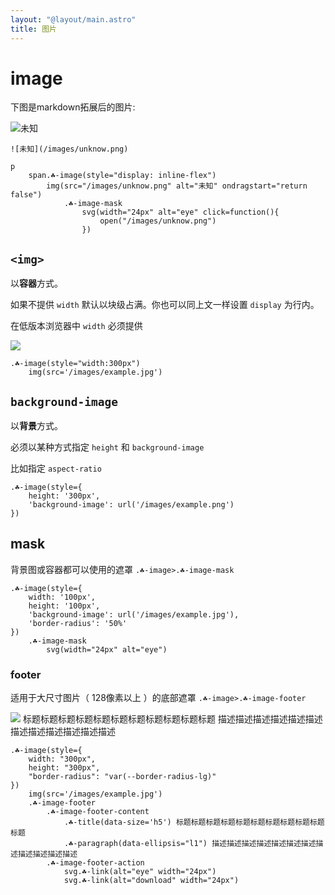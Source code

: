 ```yaml
---
layout: "@layout/main.astro"
title: 图片
---
```



# image

下图是markdown拓展后的图片: 

![未知](/images/unknow.png)

`![未知](/images/unknow.png)`

```pug
p
    span.☘-image(style="display: inline-flex")
        img(src="/images/unknow.png" alt="未知" ondragstart="return false")
            .☘-image-mask
                svg(width="24px" alt="eye" click=function(){
                    open("/images/unknow.png")
                })
```


## `<img>`

以**容器**方式。

如果不提供 `width` 默认以块级占满。你也可以同上文一样设置 `display` 为行内。

在低版本浏览器中 `width` 必须提供

<T class='☘-image' style="width:300px">
    <img src='/images/example.jpg' />
</T>

```pug
.☘-image(style="width:300px")
    img(src='/images/example.jpg')
```

## `background-image`

以**背景**方式。

必须以某种方式指定 `height` 和 `background-image`

比如指定 `aspect-ratio`

<T class='☘-image' style="height:300px;background-image:url(/images/example.jpg)"/>

```pug
.☘-image(style={
    height: '300px',
    'background-image': url('/images/example.png')
})
```

## mask

背景图或容器都可以使用的遮罩 `.☘-image>.☘-image-mask`

<T class='☘-image' style="width:100px;height:100px;background-image:url(/images/example.jpg);border-radius:50px">
    <T class='☘-image-mask'>
        <Icon name="interactive-button/outline/heart" alt="heart" width="24px"/>
    </T>
</T>


```pug
.☘-image(style={
    width: '100px',
    height: '100px',
    'background-image': url('/images/example.jpg'),
    'border-radius': '50%'
})
    .☘-image-mask
        svg(width="24px" alt="eye")
```

### footer

适用于大尺寸图片（ 128像素以上 ）的底部遮罩 `.☘-image>.☘-image-footer`

<T class='☘-image' style="width:300px;height:300px;border-radius:var(--border-radius-lg)">
    <img src='/images/example.jpg' />
    <T class='☘-image-footer'>
        <T class="☘-image-footer-content">
            <T class="☘-title" data-size='h5'> 标题标题标题标题标题标题标题标题标题标题标题 </T>
            <T class="☘-paragraph" data-ellipsis="l1"> 描述描述描述描述描述描述描述描述描述描述描述描述 </T>
        </T>
        <T class="☘-image-footer-action">
            <Icon class={escape('☘-link')} name="interactive-button/outline/eye" alt="eye" width="24px"/>
            <Icon class={escape('☘-link')} name="interactive-button/outline/download" alt="download" width="24px"/>
        </T>
    </T>
</T>

```pug
.☘-image(style={
    width: "300px",
    height: "300px",
    "border-radius": "var(--border-radius-lg)"
})
    img(src='/images/example.jpg')
    .☘-image-footer
        .☘-image-footer-content
            .☘-title(data-size='h5') 标题标题标题标题标题标题标题标题标题标题标题
            .☘-paragraph(data-ellipsis="l1") 描述描述描述描述描述描述描述描述描述描述描述描述
        .☘-image-footer-action
            svg.☘-link(alt="eye" width="24px")
            svg.☘-link(alt="download" width="24px")
```
